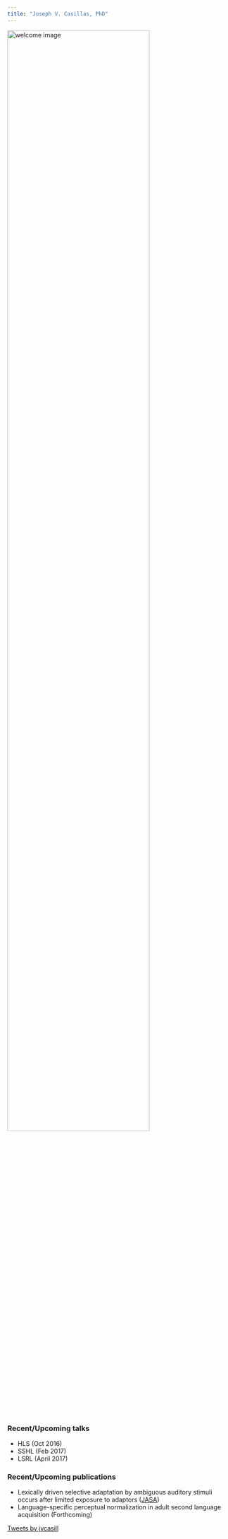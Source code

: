 ```yaml
---
title: "Joseph V. Casillas, PhD"
---
```


<style>
h1 {
  opacity: 0.0;
}
</style>

<audio id="sound1" src="./site_libs/assets/wav/welcome_robot.wav" preload="auto"></audio>

<div class="row">
 <div class="col-md-6">
 <div align='center'>
 <a href="#" onclick="document.getElementById('sound1').play();">
 <img width="80%" src="./site_libs/assets/img/brain2.png" alt="welcome image">
 </a>
 </br></br>
 </div>
 </div>

 <div class="col-md-6">


### Recent/Upcoming talks
 
- HLS (Oct 2016)
- SSHL (Feb 2017)
- LSRL (April 2017)
 
### Recent/Upcoming publications
 
- Lexically driven selective adaptation by ambiguous auditory stimuli occurs 
after limited exposure to adaptors ([JASA](http://scitation.aip.org/content/asa/journal/jasa/139/5/10.1121/1.4951704))
- Language-specific perceptual normalization in adult second language 
acquisition (Forthcoming)

<div align='center'>
<a class="twitter-timeline" data-width="300" data-height="300" data-theme="light" data-link-color="#a00" href="https://twitter.com/jvcasill">Tweets by jvcasill</a> <script async src="//platform.twitter.com/widgets.js" charset="utf-8"></script>
</div>

 </div>
</div>



